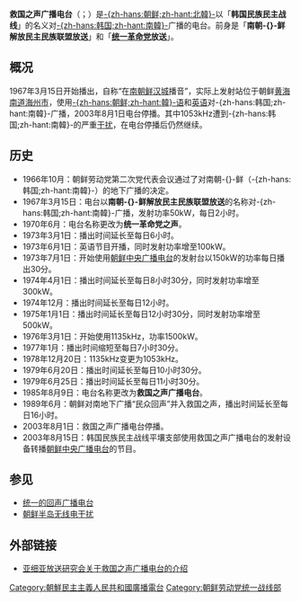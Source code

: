 {{Unreferenced|time=2021-10-16T12:01:26+00:00}}
{{广播电台
| 電臺名稱= 救國之聲廣播電台
| 英文名稱= Voice of National Salvation
| 原文名称= 구국의 소리 방송
| 電臺圖片檔案= 
| 電臺圖片尺寸= 
| 電臺圖片名稱=
| 通称= 
| 缩写=  
| 所屬國家= {{DPRK}}
| 總部所在= {{DPRK}}[[平壤|平壤]]
| 播放地區= {{DPRK}}<br>{{ROK}}
| 開播日期= 1967年3月15日
| 停播日期= 2003年8月1日
| 電臺呼號= 
| 类型= 
| 宗教= 
| 主要语言= [[韩语|-{zh-hans:朝鲜;zh-hant:韓}-语]]
| 使用频段= [[中波|中波]]、[[短波|短波]]
| 電臺口號=
| 隶属= 
| 擁有者=
| 持股者=
| 董事长=  
| 前電臺名稱= 南朝-{}-鲜解放民主民族联盟放送(1967-1970)<br/>统一革命党之声(1970-1985)
| 被取代名稱= [[统一的回声广播电台|统一的回声广播电台]]
| 前頻道呼號= 
| 被取代呼號= 
| 集團同類頻道= 
| 重播服務頻道= 
| 電臺官方網站=  
| 備註=
}}

'''救国之声广播电台'''（{{朝|구국의 소리 방송|救國의소리放送}}；{{lang-en|Voice of National Salvation}}）是[[朝鲜民主主义人民共和国|-{zh-hans:朝鲜;zh-hant:北韓}-]]以「'''韩国民族民主战线'''」的名义对[[大韓民國|-{zh-hans:韩国;zh-hant:南韓}-]]广播的电台。前身是「'''南朝-{}-鲜解放民主民族联盟放送'''」和「'''[[统一革命党|统一革命党]]放送'''」。

== 概况 ==
1967年3月15日开始播出，自称“在[[南朝鲜|南朝鲜]][[汉城|汉城]]播音”，实际上发射站位于朝鲜[[黄海南道|黄海南道]][[海州市|海州市]]，使用[[韩语|-{zh-hans:朝鲜;zh-hant:韓}-语]]和[[英语|英语]]对-{zh-hans:韩国;zh-hant:南韓}-广播，2003年8月1日电台停播。其中1053kHz遭到-{zh-hans:韩国;zh-hant:南韓}-的严重[[干扰|干扰]]，在电台停播后仍然继续。

== 历史 ==
*1966年10月：朝鲜劳动党第二次党代表会议通过了对南朝-{}-鲜（-{zh-hans:韩国;zh-hant:南韓}-）的地下广播的决定。
*1967年3月15日：电台以'''南朝-{}-鲜解放民主民族联盟放送'''的名称对-{zh-hans:韩国;zh-hant:南韓}-广播，发射功率50kW，每日2小时。
*1970年6月：电台名称更改为'''统一革命党之声'''。
*1973年3月1日：播出时间延长至每日6小时。
*1973年6月1日：英语节目开播，同时发射功率增至100kW。
*1973年7月1日：开始使用[[朝鲜中央广播电台|朝鲜中央广播电台]]的发射台以150kW的功率每日播出30分。
*1974年4月1日：播出时间延长至每日8小时30分，同时发射功率增至300kW。
*1974年12月：播出时间延长至每日12小时。
*1975年1月1日：播出时间延长至每日12小时30分，同时发射功率增至500kW。
*1976年3月1日：开始使用1135kHz，功率1500kW。
*1977年1月：播出时间缩短至每日7小时30分。
*1978年12月20日：1135kHz变更为1053kHz。
*1979年6月20日：播出时间延长至每日10小时30分。
*1979年6月25日：播出时间延长至每日11小时30分。
*1985年8月9日：电台名称更改为'''救国之声广播电台'''。
*1989年6月：朝鲜对南地下广播“民众回声”并入救国之声，播出时间延长至每日16小时。
*2003年8月1日：救国之声广播电台停播。
*2003年8月15日：韩国民族民主战线平壤支部使用救国之声广播电台的发射设备转播[[朝鲜中央广播电台|朝鲜中央广播电台]]的节目。

==参见==
*[[统一的回声广播电台|统一的回声广播电台]]
*[[朝鲜半岛无线电干扰|朝鲜半岛无线电干扰]]

== 外部链接 ==
*[http://www.abiweb.jp/report/vonsayumi.htm 亚细亚放送研究会关于救国之声广播电台的介绍] {{Wayback|url=http://www.abiweb.jp/report/vonsayumi.htm |date=20110902133835 }}

{{朝鲜民主主义人民共和国媒体}}

[[Category:朝鮮民主主義人民共和國廣播電台|Category:朝鮮民主主義人民共和國廣播電台]]
[[Category:朝鲜劳动党统一战线部|Category:朝鲜劳动党统一战线部]]